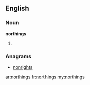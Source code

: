 ==English==

===Noun===
'''northings'''

# {{plural of|northing}}

===Anagrams===
* [[nonrights#English|nonrights]]

[[ar:northings]]
[[fr:northings]]
[[my:northings]]